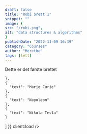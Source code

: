 ```yaml
---
draft: false
title: "Robi brett 1"
snippet: ""
image: {
src: "/robi.png",
alt: "data structures & algorithms"
}
publishDate: "2022-11-09 16:39"
category: "Courses"
author: "Merethe"
tags: [lett]
---
```


Dette er det første brettet


<Section section="sc-choice" data={{
  "enableValidation": true,
  "variant": "multipleSimple",
  "disableSelection": false,
  "answers": [
    {
      "text": "Pippilotta Viktualia Rullgardina Chrysmynta Efraimsdatter Langstrømpe",

    },
    {
      "text": "Marie Curie"
    },
    {
      "text": "Napoleon"
    },
    {
      "text": "Nikola Tesla"
    }
  ]
}} client:load />

<Section section={"sc-robi"} data={{
  "theme": "forest",
  "backgroundColor": "lightgreen",
  "background": [
    [
      "6",
      "6",
      "1",
      "1"
    ],
    [
      "0",
      "6",
      "6",
      "6"
    ],
    [
      "0",
      "7",
      "6",
      "6"
    ]
  ],
  "obstacles": [
    [
      " ",
      "p",
      " ",
      "x"
    ],
    [
      " ",
      " ",
      "1",
      " "
    ],
    [
      "a",
      " ",
      " ",
      "o"
    ]
  ],
  "availableInstructionTypes": [
    "Up",
    "Down",
    "Left",
    "Right",
    "Function",
    "FunctionPointer",
    "Condition",
    "For"
  ],
  "pickups": [
    "1"
  ],
  "pickupTypes": [
    "can"
  ],
  "mode": "icon",
  "memorySlots": 5,
  "random": false,
  "solutions": [
    {
      "instructions": [
        {
          "id": "1",
          "type": "Down",
          "data": {
            "type": "Down"
          }
        },
        {
          "id": "2",
          "type": "Right",
          "data": {
            "type": "Right"
          }
        },
        {
          "id": "3",
          "type": "Up",
          "data": {
            "type": "Up"
          }
        },
        {
          "id": "4",
          "type": "Right",
          "data": {
            "type": "Right"
          }
        },
        {
          "id": "5",
          "type": "Empty",
          "data": {
            "type": "Empty"
          }
        }
      ],
      "functions": [],
      "hasFinished": true
    }
  ]
}}  client:idle />
